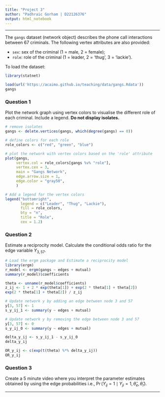 ---
title: "Project 3"
author: "Padhraic Gorham | D22126376"
output: html_notebook
---

<hr>

The `gangs` dataset (network object) describes the phone call interactions between 67 criminals. The following vertex attributes are also provided:

-   `sex`: sex of the criminal (1 = male, 2 = female);
-   `role`: role of the criminal (1 = leader, 2 = 'thug', 3 = 'lackie').

To load the dataset:

```{r}
library(statnet)

load(url('https://acaimo.github.io/teaching/data/gangs.Rdata'))
gangs
```

### Question 1

Plot the network graph using vertex colors to visualise the different role of each criminal. Include a legend. **Do not display isolates.**

```{r}
# remove isolates
gangs <- delete.vertices(gangs, which(degree(gangs) == 0))

# define colors for each role
role_colors <- c("red", "green", "blue")

# plot the network with vertex colors based on the 'role' attribute
plot(gangs, 
     vertex.col = role_colors[gangs %v% "role"],
     vertex.cex = 3,
     main = "Gangs Network",
     edge.arrow.size = 1,
     edge.color = "gray50",
     )

# Add a legend for the vertex colors
legend("bottomright",
       legend = c("Leader", "Thug", "Lackie"),
       fill = role_colors,
       bty = "n",
       title = "Role",
       cex = 1.2)
```

### Question 2

Estimate a reciprocity model. Calculate the conditional odds ratio for the edge variable $Y_{3, 57}.$

```{r}
# Load the ergm package and Estimate a reciprocity model
library(ergm)
r_model <- ergm(gangs ~ edges + mutual)
summary(r_model)$coefficients

theta <- unname(r_model$coefficients)
z_ij <- 1 + 2 * exp(theta[1]) + exp(2 * theta[1] + theta[2])
exp(2 * theta[1] + theta[2]) / z_ij

# Update network y by adding an edge between node 3 and 57
y[3, 57] <- 1
s_y_ij_1 <- summary(y ~ edges + mutual)

# Update network y by removing the edge between node 3 and 57
y[3, 57] <- 0
s_y_ij_0 <- summary(y ~ edges + mutual)

delta_y_ij <- s_y_ij_1 - s_y_ij_0
delta_y_ij

OR_y_ij <- c(exp(t(theta) %*% delta_y_ij))
OR_y_ij

```

### Question 3

Create a 5 minute video where you interpret the parameter estimates obtained by using the edge probabilities i.e., $\operatorname{Pr}\left(Y_{i j}=1 \mid Y_{j i}=1, \hat{\theta}_e, \hat{\theta}_r\right).$

<hr>

